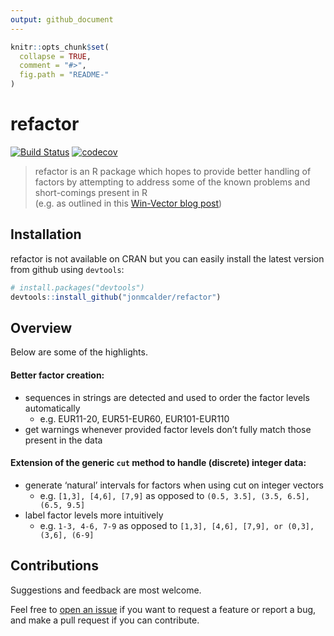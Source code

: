 ```yaml
---
output: github_document
---
```


<!-- README.md is generated from README.Rmd. Please edit that file -->

```r
knitr::opts_chunk$set(
  collapse = TRUE,
  comment = "#>",
  fig.path = "README-"
)
```

# refactor
[![Build Status](https://travis-ci.org/jonmcalder/refactor.svg?branch=master)](https://travis-ci.org/jonmcalder/refactor)
[![codecov](https://codecov.io/gh/jonmcalder/refactor/branch/master/graph/badge.svg)](https://codecov.io/gh/jonmcalder/refactor)


>refactor is an R package which hopes to provide better handling of factors by attempting to address some of the known problems and short-comings present in R   
>(e.g. as outlined in this [Win-Vector blog post](http://www.win-vector.com/blog/2014/09/factors-are-not-first-class-citizens-in-r/))

## Installation

refactor is not available on CRAN but you can easily install the latest version from github using `devtools`:

```R
# install.packages("devtools")
devtools::install_github("jonmcalder/refactor")
```

## Overview

Below are some of the highlights.  


#### Better factor creation:  
  
- sequences in strings are detected and used to order the factor levels automatically
    - e.g. EUR11-20, EUR51-EUR60, EUR101-EUR110  
    
- get warnings whenever provided factor levels don't fully match those present in the data  


#### Extension of the generic `cut` method to handle (discrete) integer data:  
  
- generate 'natural' intervals for factors when using cut on integer vectors 
    - e.g. `[1,3], [4,6], [7,9]` as opposed to `(0.5, 3.5], (3.5, 6.5], (6.5, 9.5]`  
    
- label factor levels more intuitively 
    - e.g. `1-3, 4-6, 7-9` as opposed to `[1,3], [4,6], [7,9], or (0,3], (3,6], (6-9]`  
    

## Contributions

Suggestions and feedback are most welcome.  
  
Feel free to [open an issue](https://github.com/jonmcalder/refactor/issues) if you want to request a feature or report a bug, and make a pull request if you can contribute.